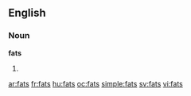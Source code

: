 ==English==

===Noun===
'''fats'''

# {{plural of|[[fat]]}}

[[ar:fats]]
[[fr:fats]]
[[hu:fats]]
[[oc:fats]]
[[simple:fats]]
[[sv:fats]]
[[vi:fats]]